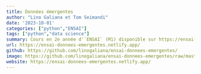 ```yaml
---
title: Données émergentes
author: "Lino Galiana et Tom Seimandi"
date: '2023-10-01'
categories: ["python","ENSAI"]
tags: ["python","data science"]
summary: Cours en 2e année d'`ENSAI` (M1) disponible sur https://ensai-donnees-emergentes.netlify.app/
url: https://ensai-donnees-emergentes.netlify.app/
github: https://github.com/linogaliana/ensai-donnees-emergentes/
image: https://github.com/linogaliana/ensai-donnees-emergentes/raw/master/img/images/image_segmentation_output.png
website: https://ensai-donnees-emergentes.netlify.app/
---
```

